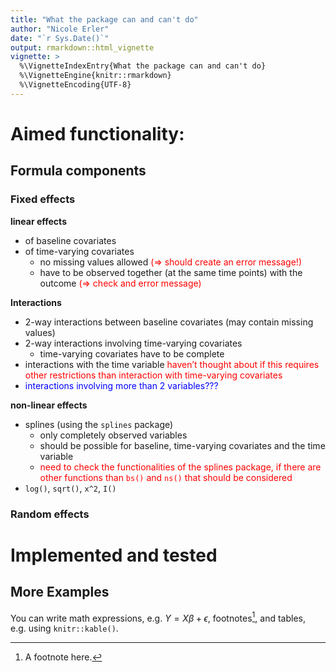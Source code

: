 ```yaml
---
title: "What the package can and can't do"
author: "Nicole Erler"
date: "`r Sys.Date()`"
output: rmarkdown::html_vignette
vignette: >
  %\VignetteIndexEntry{What the package can and can't do}
  %\VignetteEngine{knitr::rmarkdown}
  %\VignetteEncoding{UTF-8}
---
```


# Aimed functionality:
## Formula components
### Fixed effects

**linear effects**

* of baseline covariates
* of time-varying covariates
    - no missing values allowed
      <span style = "color:red">(=> should create an error message!)</span>
    - have to be observed together (at the same time points) with the outcome
      <span style = "color:red">(=> check and error message)</span>

    
    
**Interactions**

* 2-way interactions between baseline covariates (may contain missing values)
* 2-way interactions involving time-varying covariates
    - time-varying covariates have to be complete
* interactions with the time variable
  <span style = "color:red"> haven't thought about if this requires other
  restrictions than interaction with time-varying covariates</span>
* <span style = "color:blue"> interactions involving more than 2 variables???</span>


**non-linear effects**

* splines (using the `splines` package)
    - only completely observed variables
    - should be possible for baseline, time-varying covariates and the time variable
    - <span style = "color:red"> need to check the functionalities of the
      splines package, if there are other functions than `bs()` and `ns()` that
      should be considered</span>
* `log()`, `sqrt()`, `x^2`, `I()`


### Random effects


# Implemented and tested


## More Examples

You can write math expressions, e.g. $Y = X\beta + \epsilon$, footnotes^[A footnote here.], and tables, e.g. using `knitr::kable()`.
